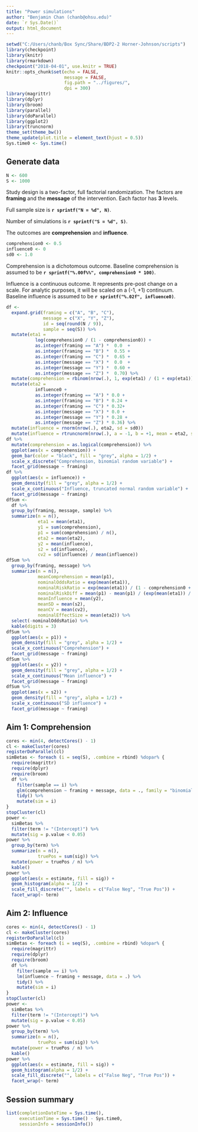 ```yaml
---
title: "Power simulations"
author: "Benjamin Chan (chanb@ohsu.edu)"
date: `r Sys.Date()`
output: html_document
---
```


```r
setwd("C:/Users/chanb/Box Sync/Share/BDP2-2 Horner-Johnson/scripts")
library(checkpoint)
library(knitr)
library(rmarkdown)
checkpoint("2018-04-01", use.knitr = TRUE)
knitr::opts_chunk$set(echo = FALSE, 
                      message = FALSE, 
                      fig.path = "../figures/", 
                      dpi = 300)
library(magrittr)
library(dplyr)
library(broom)
library(parallel)
library(doParallel)
library(ggplot2)
library(truncnorm)
theme_set(theme_bw())
theme_update(plot.title = element_text(hjust = 0.5))
Sys.time0 <- Sys.time()
```

## Generate data

```r
N <- 600
S <- 1000
```

Study design is a two-factor, full factorial randomization.
The factors are **framing** and the **message** of the intervention.
Each factor has **3** levels.

Full sample size is **`r sprintf("N = %d", N)`**.

Number of simulations is **`r sprintf("S = %d", S)`**.

The outcomes are **comprehension** and **influence**.

```r
comprehension0 <- 0.5
influence0 <- 0
sd0 <- 1.0
```

Comprehension is a dichotomous outcome.
Baseline comprehension is assumed to be **`r sprintf("%.00f%%", comprehension0 * 100)`**.

Influence is a continuous outcome.
It represents pre-post change on a scale.
For analytic purposes, it will be scaled on a (-1, +1) continuum.
Baseline influence is assumed to be **`r sprintf("%.02f", influence0)`**.

```r
df <- 
  expand.grid(framing = c("A", "B", "C"),
              message = c("X", "Y", "Z"),
              id = seq(round(N / 9)),
              sample = seq(S)) %>% 
  mutate(eta1 = 
           log(comprehension0 / (1 - comprehension0)) + 
           as.integer(framing == "A") *  0.0  + 
           as.integer(framing == "B") *  0.55 + 
           as.integer(framing == "C") *  0.65 + 
           as.integer(message == "X") *  0.0  + 
           as.integer(message == "Y") *  0.60 + 
           as.integer(message == "Z") *  0.70) %>% 
  mutate(comprehension = rbinom(nrow(.), 1, exp(eta1) / (1 + exp(eta1)))) %>% 
  mutate(eta2 = 
           influence0 + 
           as.integer(framing == "A") * 0.0 + 
           as.integer(framing == "B") * 0.24 + 
           as.integer(framing == "C") * 0.32+ 
           as.integer(message == "X") * 0.0 + 
           as.integer(message == "Y") * 0.28 + 
           as.integer(message == "Z") * 0.36) %>% 
  mutate(influence = rnorm(nrow(.), eta2, sd = sd0))
  mutate(influence = rtruncnorm(nrow(.), a = -1, b = +1, mean = eta2, sd = sd0))
df %>%
  mutate(comprehension = as.logical(comprehension)) %>% 
  ggplot(aes(x = comprehension)) +
  geom_bar(color = "black", fill = "grey", alpha = 1/2) +
  scale_x_discrete("Comprehension, binomial random variable") +
  facet_grid(message ~ framing)
df %>%
  ggplot(aes(x = influence)) +
  geom_density(fill = "grey", alpha = 1/2) +
  scale_x_continuous("Influence, truncated normal random variable") +
  facet_grid(message ~ framing)
dfSum <- 
  df %>% 
  group_by(framing, message, sample) %>% 
  summarize(n = n(),
            eta1 = mean(eta1),
            y1 = sum(comprehension),
            p1 = sum(comprehension) / n(),
            eta2 = mean(eta2),
            y2 = mean(influence),
            s2 = sd(influence),
            cv2 = sd(influence) / mean(influence))
dfSum %>% 
  group_by(framing, message) %>% 
  summarize(n = n(),
            meanComprehension = mean(p1),
            nominalOddsRatio = exp(mean(eta1)),
            nominalRiskRatio = exp(mean(eta1)) / (1 - comprehension0 + (comprehension0 * exp(mean(eta1)))),
            nominalRiskDiff = mean(p1) - mean(p1) / (exp(mean(eta1)) / (1 - comprehension0 + (comprehension0 * exp(mean(eta1))))),
            meanInfluence = mean(y2),
            meanSD = mean(s2),
            meanCV = mean(cv2),
            nominalEffectSize = mean(eta2)) %>% 
  select(-nominalOddsRatio) %>% 
  kable(digits = 3)
dfSum %>% 
  ggplot(aes(x = p1)) +
  geom_density(fill = "grey", alpha = 1/2) +
  scale_x_continuous("Comprehension") +
  facet_grid(message ~ framing)
dfSum %>% 
  ggplot(aes(x = y2)) +
  geom_density(fill = "grey", alpha = 1/2) +
  scale_x_continuous("Mean influence") +
  facet_grid(message ~ framing)
dfSum %>% 
  ggplot(aes(x = s2)) +
  geom_density(fill = "grey", alpha = 1/2) +
  scale_x_continuous("SD influence") +
  facet_grid(message ~ framing)
```

## Aim 1: Comprehension

```r
cores <- min(4, detectCores() - 1)
cl <- makeCluster(cores)
registerDoParallel(cl)
simBetas <- foreach (i = seq(S), .combine = rbind) %dopar% {
  require(magrittr)
  require(dplyr)
  require(broom)
  df %>% 
    filter(sample == i) %>% 
    glm(comprehension ~ framing + message, data = ., family = "binomial") %>% 
    tidy() %>% 
    mutate(sim = i)
}
stopCluster(cl)
power <- 
  simBetas %>% 
  filter(term != "(Intercept)") %>% 
  mutate(sig = p.value < 0.05)
power %>% 
  group_by(term) %>% 
  summarize(n = n(),
            truePos = sum(sig)) %>% 
  mutate(power = truePos / n) %>% 
  kable()
power %>% 
  ggplot(aes(x = estimate, fill = sig)) +
  geom_histogram(alpha = 1/2) +
  scale_fill_discrete("", labels = c("False Neg", "True Pos")) +
  facet_wrap(~ term)
```


## Aim 2: Influence

```r
cores <- min(4, detectCores() - 1)
cl <- makeCluster(cores)
registerDoParallel(cl)
simBetas <- foreach (i = seq(S), .combine = rbind) %dopar% {
  require(magrittr)
  require(dplyr)
  require(broom)
  df %>% 
    filter(sample == i) %>% 
    lm(influence ~ framing + message, data = .) %>% 
    tidy() %>% 
    mutate(sim = i)
}
stopCluster(cl)
power <- 
  simBetas %>% 
  filter(term != "(Intercept)") %>% 
  mutate(sig = p.value < 0.05)
power %>% 
  group_by(term) %>% 
  summarize(n = n(),
            truePos = sum(sig)) %>% 
  mutate(power = truePos / n) %>% 
  kable()
power %>% 
  ggplot(aes(x = estimate, fill = sig)) +
  geom_histogram(alpha = 1/2) +
  scale_fill_discrete("", labels = c("False Neg", "True Pos")) +
  facet_wrap(~ term)
```


## Session summary

```r
list(completionDateTime = Sys.time(),
     executionTime = Sys.time() - Sys.time0,
     sessionInfo = sessionInfo())
```
